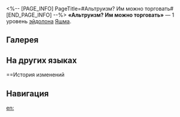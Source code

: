 <%-- [PAGE_INFO]
PageTitle=#Альтруизм? Им можно торговать#
[END_PAGE_INFO] --%>
{{Эйдолон Инфобокс
|Название         = Альтруизм? Им можно торговать
|Изображение      = Эйдолон Альтруизм? Им можно торговать.png
|Персонаж         = Яшма
|Уровень          = 1
|Длительность     = 
|Описание         = Урон {{Доп эффект|бонус-атаки}}, описанной в таланте Яшмы, повышается на 32%. Когда персонаж со статусом Сборщик долгов атакует 2 или 1 противника, Яшма дополнительно получает 1 и 2 ур. заряда соответственно.
|Свойство1        = 
|Масштабирование1 = 
}}
'''«Альтруизм? Им можно торговать»''' — 1 уровень [[эйдолон]]а [[Яшма]].

==Галерея==
{{Галерея|position=left|captionalign=center
|Персонаж Яшма Эйдолон 1.png|Осколок Эйдолона
}}

==На других языках==
{{На других языках
|en   = Altruism? Nevertheless Tradable
|zhs  = 无私？亦可交割
|zht  = 無私？亦可交割
|ja   = {{Rubi|無私|むし}}？
それは{{Rubi|交渉次第|こうしょうしだい}}
|ko   = 이타심? 역시 거래 가능
|es   = ¿Altruismo? Comerciable, no obstante
|fr   = Altruisme négociable
|ru   = Альтруизм? Им можно торговать
|th   = Altruism? Nevertheless Tradable
|vi   = Vị Tha? Cho Phép Giao Dịch
|de   = Uneigennützigkeit? Auch handelbar
|id   = Altruism? Nevertheless Tradable
|pt   = Altruísmo? Algo Vendável
}}

==История изменений
{{История изменений|3.5}}

==Навигация==
{{Навык Навбокс|Яшма}}

[[en:]]